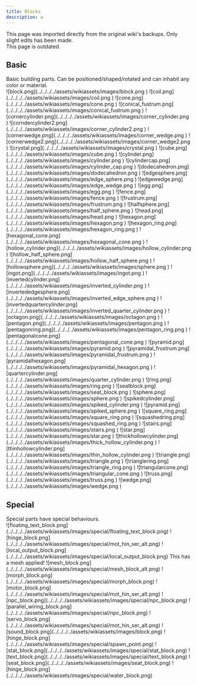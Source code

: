 ```yaml
---
title: Blocks
description: a
---
```


<Aside type="caution" title="Notice">
This page was imported directly from the original wiki's backups. Only slight edits has been made.
</Aside>

<Aside type="danger" title="Outdated">
This page is outdated.
</Aside>

## Basic
<Aside title="Description">
Basic building parts. Can be positioned/shaped/rotated and can inhabit any color or material.
</Aside>

<Tabs>
<TabItem label='Block'>![block.png](../../../../assets/wikiassets/images/block.png )</TabItem>
<TabItem label='Coil'>![coil.png](../../../../assets/wikiassets/images/coil.png )</TabItem>
<TabItem label='Cone'>![cone.png](../../../../assets/wikiassets/images/cone.png )</TabItem>
<TabItem label='Conical Frustrum'>![conical_fustrum.png](../../../../assets/wikiassets/images/conical_fustrum.png )</TabItem>
<TabItem label='Corner Cylinder'>![cornercylinder.png](../../../../assets/wikiassets/images/corner_cylinder.png )</TabItem>
<TabItem label='Corner Cylinder 2'>![corndercylinder2.png](../../../../assets/wikiassets/images/corner_cylinder2.png )</TabItem>
<TabItem label='Corner Wedge'>![cornerwedge.png](../../../../assets/wikiassets/images/corner_wedge.png )</TabItem>
<TabItem label='Corner Wedge 2'>![cornerwedge2.png](../../../../assets/wikiassets/images/corner_wedge2.png )</TabItem>
<TabItem label='Crystal'>![crystal.png](../../../../assets/wikiassets/images/crystal.png )</TabItem>
<TabItem label='Cube'>![cube.png](../../../../assets/wikiassets/images/cube.png )</TabItem>
<TabItem label='Cylinder'>![cylinder.png](../../../../assets/wikiassets/images/cylinder.png )</TabItem>
<TabItem label='Cylinder Cap'>![cylindercap.png](../../../../assets/wikiassets/images/cylinder_cap.png )</TabItem>
<TabItem label='Dodecahedron'>![dodecahedron.png](../../../../assets/wikiassets/images/dodecahedron.png )</TabItem>
<TabItem label='Edge Sphere'>![edgesphere.png](../../../../assets/wikiassets/images/edge_sphere.png )</TabItem>
<TabItem label='Edge Wedge'>![edgewedge.png](../../../../assets/wikiassets/images/edge_wedge.png )</TabItem>
<TabItem label='Egg'>![egg.png](../../../../assets/wikiassets/images/egg.png )</TabItem>
<TabItem label='Fence'>![fence.png](../../../../assets/wikiassets/images/fence.png )</TabItem>
<TabItem label='Frustrum'>![frustrum.png](../../../../assets/wikiassets/images/frustrum.png )</TabItem>
<TabItem label='Half Sphere'>![halfsphere.png](../../../../assets/wikiassets/images/half_sphere.png )</TabItem>
<TabItem label='Head'>![head.png](../../../../assets/wikiassets/images/head.png )</TabItem>
<TabItem label='Hexagon'>![hexagon.png](../../../../assets/wikiassets/images/hexagon.png )</TabItem>
<TabItem label='Hexagon Ring'>![hexagon_ring.png](../../../../assets/wikiassets/images/hexagon_ring.png )</TabItem>
<TabItem label='Hexagonal Cone'>![hexagonal_cone.png](../../../../assets/wikiassets/images/hexagonal_cone.png )</TabItem>
<TabItem label='Hollow Cylinder'>![hollow_cylinder.png](../../../../assets/wikiassets/images/hollow_cylinder.png )</TabItem>
<TabItem label='Hollow Half Sphere'>![hollow_half_sphere.png](../../../../assets/wikiassets/images/hollow_half_sphere.png )</TabItem>
<TabItem label='Hollow Sphere'>![hollowsphere.png](../../../../assets/wikiassets/images/sphere.png )</TabItem>
<TabItem label='Ingot'>![ingot.png](../../../../assets/wikiassets/images/ingot.png )</TabItem>
<TabItem label='Inverted Cylinder'>![invertedcylinder.png](../../../../assets/wikiassets/images/inverted_cylinder.png )</TabItem>
<TabItem label='Inverted Edge Sphere'>![invertededgesphere.png](../../../../assets/wikiassets/images/inverted_edge_sphere.png )</TabItem>
<TabItem label='Inverted Quarter Cylinder'>![invertedquartercylinder.png](../../../../assets/wikiassets/images/inverted_quarter_cylinder.png )</TabItem>
<TabItem label='Octagon'>![octagon.png](../../../../assets/wikiassets/images/octagon.png )</TabItem>
<TabItem label='Pentagon'>![pentagon.png](../../../../assets/wikiassets/images/pentagon.png )</TabItem>
<TabItem label='Pentagon Ring'>![pentagonring.png](../../../../assets/wikiassets/images/pentagon_ring.png )</TabItem>
<TabItem label='Pentagonal Cone'>![pentagonalcone.png](../../../../assets/wikiassets/images/pentagonal_cone.png )</TabItem>
<TabItem label='Pyramid'>![pyramid.png](../../../../assets/wikiassets/images/pyramid.png )</TabItem>
<TabItem label='Pyramidal Frustrum'>![pyramidal_frustrum.png](../../../../assets/wikiassets/images/pyramidal_frustrum.png )</TabItem>
<TabItem label='Pyramidal Hexagon'>![pyramidalhexagon.png](../../../../assets/wikiassets/images/pyramidal_hexagon.png )</TabItem>
<TabItem label='Quarter Cylinder'>![quartercylinder.png](../../../../assets/wikiassets/images/quarter_cylinder.png )</TabItem>
<TabItem label='Ring'>![ring.png](../../../../assets/wikiassets/images/ring.png )</TabItem>
<TabItem label='Seat Block'>![seatblock.png](../../../../assets/wikiassets/images/seat_block.png )</TabItem>
<TabItem label='Sphere'>![sphere.png](../../../../assets/wikiassets/images/sphere.png )</TabItem>
<TabItem label='Spiked Cylinder'>![spikedcylinder.png](../../../../assets/wikiassets/images/spiked_cylinder.png )</TabItem>
<TabItem label='Pyramid'>![pyramid.png](../../../../assets/wikiassets/images/spiked_sphere.png )</TabItem>
<TabItem label='Square Ring'>![square_ring.png](../../../../assets/wikiassets/images/square_ring.png )</TabItem>
<TabItem label='Squashed Ring'>![squashedring.png](../../../../assets/wikiassets/images/squashed_ring.png )</TabItem>
<TabItem label='Stairs'>![stairs.png](../../../../assets/wikiassets/images/stairs.png )</TabItem>
<TabItem label='Star'>![star.png](../../../../assets/wikiassets/images/star.png )</TabItem>
<TabItem label='Thick Hollow Cylinder'>![thickhollowcylinder.png](../../../../assets/wikiassets/images/thick_hollow_cylinder.png )</TabItem>
<TabItem label='Thin Hollow Cylinder'>![thinhollowcylinder.png](../../../../assets/wikiassets/images/thin_hollow_cylinder.png )</TabItem>
<TabItem label='Triangle'>![triangle.png](../../../../assets/wikiassets/images/triangle.png )</TabItem>
<TabItem label='Triangle Ring'>![trianglering.png](../../../../assets/wikiassets/images/triangle_ring.png )</TabItem>
<TabItem label='Triangular Cone'>![triangularcone.png](../../../../assets/wikiassets/images/triangular_cone.png )</TabItem>
<TabItem label='Truss'>![truss.png](../../../../assets/wikiassets/images/truss.png )</TabItem>
<TabItem label='Wedge'>![wedge.png](../../../../assets/wikiassets/images/wedge.png )</TabItem>
</Tabs>

## Special
<Aside title="Description">
Special parts have special behaviours.
</Aside>

<Tabs>
<TabItem label='Floating Text Block'>![floating_text_block.png](../../../../assets/wikiassets/images/special/floating_text_block.png)</TabItem>
<TabItem label='Hinge Block'>![hinge_block.png](../../../../assets/wikiassets/images/special/mot_hin_ser_alt.png)</TabItem>
<TabItem label='Local Output Block'>![local_output_block.png](../../../../assets/wikiassets/images/special/local_output_block.png)</TabItem>
<TabItem label='Mesh Block'>This has a mesh applied! ![mesh_block.png](../../../../assets/wikiassets/images/special/mesh_block_alt.png)</TabItem>
<TabItem label='Morph Block'>![morph_block.png](../../../../assets/wikiassets/images/special/morph_block.png)</TabItem>
<TabItem label='Motor Block'>![motor_block.png](../../../../assets/wikiassets/images/special/mot_hin_ser_alt.png)</TabItem>
<TabItem label='NPC Block'>![npc_block.png](../../../../assets/wikiassets/images/special/npc_block.png)</TabItem>
<TabItem label='Parallel Wiring Block'>![parallel_wiring_block.png](../../../../assets/wikiassets/images/special/npc_block.png)</TabItem>
<TabItem label='Servo Block'>![servo_block.png](../../../../assets/wikiassets/images/special/mot_hin_ser_alt.png)</TabItem>
<TabItem label='Sound Block'>![sound_block.png](../../../../assets/wikiassets/images/block.png)</TabItem>
<TabItem label='Hinge Block'>![hinge_block.png](../../../../assets/wikiassets/images/special/spawn_point.png)</TabItem>
<TabItem label='Stat Block'>![stat_block.png](../../../../assets/wikiassets/images/special/stat_block.png)</TabItem>
<TabItem label='Text Block'>![text_block.png](../../../../assets/wikiassets/images/special/text_block.png)</TabItem>
<TabItem label='Seat Block'>![seat_block.png](../../../../assets/wikiassets/images/seat_block.png)</TabItem>
<TabItem label='Hinge Block'>![hinge_block.png](../../../../assets/wikiassets/images/special/water_block.png)</TabItem>
</Tabs>

